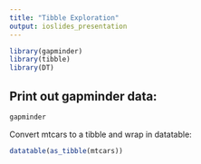 ```yaml
---
title: "Tibble Exploration"
output: ioslides_presentation
---
```


```r
library(gapminder)
library(tibble)
library(DT)

```


## Print out gapminder data:

```r
gapminder
```

<!--This is a comment-->

Convert mtcars to a tibble and wrap in datatable:

```r
datatable(as_tibble(mtcars))
```

